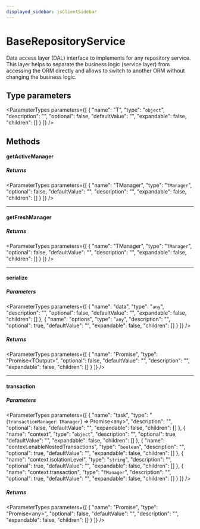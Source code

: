 ```yaml
---
displayed_sidebar: jsClientSidebar
---
```



# BaseRepositoryService

Data access layer (DAL) interface to implements for any repository service.
This layer helps to separate the business logic (service layer) from accessing the
ORM directly and allows to switch to another ORM without changing the business logic.

## Type parameters

<ParameterTypes parameters={[
  {
    "name": "T",
    "type": "`object`",
    "description": "",
    "optional": false,
    "defaultValue": "",
    "expandable": false,
    "children": []
  }
]} />

## Methods

#### getActiveManager

##### Returns

<ParameterTypes parameters={[
  {
    "name": "TManager",
    "type": "`TManager`",
    "optional": false,
    "defaultValue": "",
    "description": "",
    "expandable": false,
    "children": []
  }
]} />

___

#### getFreshManager

##### Returns

<ParameterTypes parameters={[
  {
    "name": "TManager",
    "type": "`TManager`",
    "optional": false,
    "defaultValue": "",
    "description": "",
    "expandable": false,
    "children": []
  }
]} />

___

#### serialize

##### Parameters

<ParameterTypes parameters={[
  {
    "name": "data",
    "type": "`any`",
    "description": "",
    "optional": false,
    "defaultValue": "",
    "expandable": false,
    "children": []
  },
  {
    "name": "options",
    "type": "`any`",
    "description": "",
    "optional": true,
    "defaultValue": "",
    "expandable": false,
    "children": []
  }
]} />

##### Returns

<ParameterTypes parameters={[
  {
    "name": "Promise",
    "type": "Promise&#60;TOutput&#62;",
    "optional": false,
    "defaultValue": "",
    "description": "",
    "expandable": false,
    "children": []
  }
]} />

___

#### transaction

##### Parameters

<ParameterTypes parameters={[
  {
    "name": "task",
    "type": "(`transactionManager`: `TManager`) => Promise&#60;any&#62;",
    "description": "",
    "optional": false,
    "defaultValue": "",
    "expandable": false,
    "children": []
  },
  {
    "name": "context",
    "type": "`object`",
    "description": "",
    "optional": true,
    "defaultValue": "",
    "expandable": false,
    "children": []
  },
  {
    "name": "context.enableNestedTransactions",
    "type": "`boolean`",
    "description": "",
    "optional": true,
    "defaultValue": "",
    "expandable": false,
    "children": []
  },
  {
    "name": "context.isolationLevel",
    "type": "`string`",
    "description": "",
    "optional": true,
    "defaultValue": "",
    "expandable": false,
    "children": []
  },
  {
    "name": "context.transaction",
    "type": "`TManager`",
    "description": "",
    "optional": true,
    "defaultValue": "",
    "expandable": false,
    "children": []
  }
]} />

##### Returns

<ParameterTypes parameters={[
  {
    "name": "Promise",
    "type": "Promise&#60;any&#62;",
    "optional": false,
    "defaultValue": "",
    "description": "",
    "expandable": false,
    "children": []
  }
]} />
